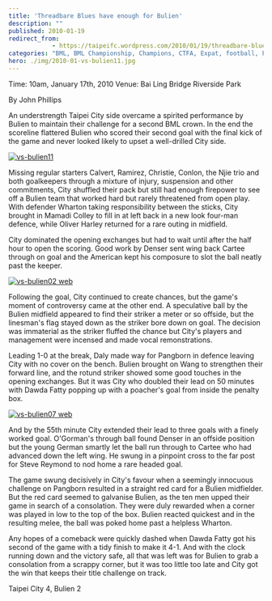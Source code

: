 ```yaml
---
title: 'Threadbare Blues have enough for Bulien'
description: ""
published: 2010-01-19
redirect_from: 
            - https://taipeifc.wordpress.com/2010/01/19/threadbare-blues-have-more-than-enough-for-bulien/
categories: "BML, BML Championship, Champions, CTFA, Expat, football, Fritz, soccer, Taipei, Taipei City FC, taipei football, Taiwan, taiwan football, vs. Hong Min Bulien"
hero: ./img/2010-01-vs-bulien11.jpg
---
```

Time: 10am, January 17th, 2010 Venue: Bai Ling Bridge Riverside Park

By John Phillips

An understrength Taipei City side overcame a spirited performance by Bulien to maintain their challenge for a second BML crown. In the end the scoreline flattered Bulien who scored their second goal with the final kick of the game and never looked likely to upset a well-drilled City side.

[![](http://taipeifc.files.wordpress.com/2010/01/vs-bulien11.jpg "vs-bulien11")](./img/2010-01-vs-bulien11.jpg)

Missing regular starters Calvert, Ramirez, Christie, Conlon, the Njie trio and both goalkeepers through a mixture of injury, suspension and other commitments, City shuffled their pack but still had enough firepower to see off a Bulien team that worked hard but rarely threatened from open play. With defender Wharton taking responsibility between the sticks, City brought in Mamadi Colley to fill in at left back in a new look four-man defence, while Oliver Harley returned for a rare outing in midfield.

City dominated the opening exchanges but had to wait until after the half hour to open the scoring. Good work by Denser sent wing back Cartee through on goal and the American kept his composure to slot the ball neatly past the keeper.

[![](http://taipeifc.files.wordpress.com/2010/01/vs-bulien02-web.jpg "vs-bulien02 web")](./img/2010-01-vs-bulien02-web.jpg)

Following the goal, City continued to create chances, but the game's moment of controversy came at the other end. A speculative ball by the Bulien midfield appeared to find their striker a meter or so offside, but the linesman's flag stayed down as the striker bore down on goal. The decision was immaterial as the striker fluffed the chance but City's players and management were incensed and made vocal remonstrations.

Leading 1-0 at the break, Daly made way for Pangborn in defence leaving City with no cover on the bench. Bulien brought on Wang to strengthen their forward line, and the rotund striker showed some good touches in the opening exchanges. But it was City who doubled their lead on 50 minutes with Dawda Fatty popping up with a poacher's goal from inside the penalty box.

[![](http://taipeifc.files.wordpress.com/2010/01/vs-bulien07-web.jpg "vs-bulien07 web")](./img/2010-01-vs-bulien07-web.jpg)

And by the 55th minute City extended their lead to three goals with a finely worked goal. O'Gorman's through ball found Denser in an offside position but the young German smartly let the ball run through to Cartee who had advanced down the left wing. He swung in a pinpoint cross to the far post for Steve Reymond to nod home a rare headed goal.

The game swung decisively in City's favour when a seemingly innocuous challenge on Pangborn resulted in a straight red card for a Bulien midfielder. But the red card seemed to galvanise Bulien, as the ten men upped their game in search of a consolation. They were duly rewarded when a corner was played in low to the top of the box. Bulien reacted quickest and in the resulting melee, the ball was poked home past a helpless Wharton.

Any hopes of a comeback were quickly dashed when Dawda Fatty got his second of the game with a tidy finish to make it 4-1. And with the clock running down and the victory safe, all that was left was for Bulien to grab a consolation from a scrappy corner, but it was too little too late and City got the win that keeps their title challenge on track.

Taipei City 4, Bulien 2
